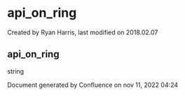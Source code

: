 
# api_on_ring 

 Created by  Ryan Harris, last modified on 2018.02.07

## api_on_ring

string

Document generated by Confluence on nov 11, 2022 04:24
